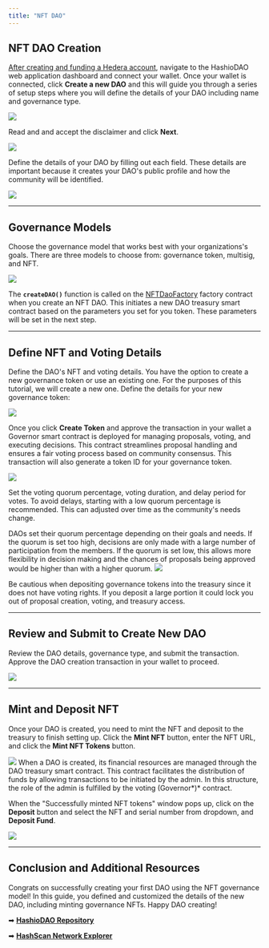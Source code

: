---
title: "NFT DAO"
---


## NFT DAO Creation

[After creating and funding a Hedera account](/hedera/open-source-solutions/hashiodao/..#getting-started-with-hashiodao), navigate to the HashioDAO web application dashboard and connect your wallet. Once your wallet is connected, click **Create a new DAO** and this will guide you through a series of setup steps where you will define the details of your DAO including name and governance type.

<Frame>
  <img src="/images/open-source-solutions/hashiodao/nft-dao/nft-dao-1.png" />
</Frame>

Read and and accept the disclaimer and click  **Next**.

<Frame>
  <img src="/images/open-source-solutions/hashiodao/nft-dao/nft-dao-2.png" />
</Frame>

Define the details of your DAO by filling out each field. These details are important because it creates your DAO's public profile and how the community will be identified.

<Frame>
  <img src="/images/open-source-solutions/hashiodao/nft-dao/nft-dao-3.png" />
</Frame>

***

## Governance Models

Choose the governance model that works best with your organizations's goals. There are three models to choose from: governance token, multisig, and NFT.

<Frame>
  <img src="/images/open-source-solutions/hashiodao/nft-dao/nft-dao-4.png" />
</Frame>

The **`createDAO()`** function is called on the [NFTDaoFactory](https://github.com/hashgraph/hedera-accelerator-defi-dex/blob/main/contracts/dao/NFTDAOFactory.sol) factory contract when you create an NFT DAO. This initiates a new DAO treasury smart contract based on the parameters you set for you token. These parameters will be set in the next step.

***

## Define NFT and Voting Details

Define the DAO's NFT and voting details. You have the option to create a new governance token or use an existing one. For the purposes of this tutorial, we will create a new one. Define the details for your new governance token:

<Frame>
  <img src="/images/open-source-solutions/hashiodao/nft-dao/nft-dao-5.png" />
</Frame>

Once you click **Create Token** and approve the transaction in your wallet a Governor smart contract is deployed for managing proposals, voting, and executing decisions. This contract streamlines proposal handling and ensures a fair voting process based on community consensus. This transaction will also generate a token ID for your governance token.

<Frame>
  <img src="/images/open-source-solutions/hashiodao/nft-dao/nft-dao-6.png" />
</Frame>

Set the voting quorum percentage, voting duration, and delay period for votes. To avoid delays, starting with a low quorum percentage is recommended. This can adjusted over time as the community's needs change.

<Info>
DAOs set their quorum percentage depending on their goals and needs. If the quorum is set too high, decisions are only made with a large number of participation from the members. If the quorum is set low, this allows more flexibility in decision making and the chances of proposals being approved would be higher than with a higher quorum.
</Info>

<Frame>
  <img src="/images/open-source-solutions/hashiodao/nft-dao/nft-dao-7.png" />
</Frame>

Be cautious when depositing governance tokens into the treasury since it does not have voting rights. If you deposit a large portion it could lock you out of proposal creation, voting, and treasury access.

***

## Review and Submit to Create New DAO

Review the DAO details, governance type, and submit the transaction. Approve the DAO creation transaction in your wallet to proceed.

<Frame>
  <img src="/images/open-source-solutions/hashiodao/nft-dao/nft-dao-8.png" />
</Frame>

***

## Mint and Deposit NFT

Once your DAO is created, you need to mint the NFT and deposit to the treasury to finish setting up. Click the **Mint NFT** button, enter the NFT URL, and click the **Mint NFT Tokens** button.

<Frame>
  <img src="/images/open-source-solutions/hashiodao/nft-dao/nft-dao-9.png" />
</Frame>

<Info>
When a DAO is created, its financial resources are managed through the DAO treasury smart contract. This contract facilitates the distribution of funds by allowing transactions to be initiated by the admin. In this structure, the role of the admin is fulfilled by the voting (Governo&#x72;*)* contract.
</Info>

When the "Successfully minted NFT tokens" window pops up, click on the **Deposit** button and select the NFT and serial number from dropdown, and **Deposit Fund**.

<Frame>
  <img src="/images/open-source-solutions/hashiodao/nft-dao/nft-dao-10.png" />
</Frame>

***

## Conclusion and Additional Resources

Congrats on successfully creating your first DAO using the NFT governance model! In this guide, you defined and customized the details of the new DAO, including minting governance NFTs. Happy DAO creating!

➡ [**HashioDAO Repository**](https://github.com/hashgraph/hedera-accelerator-defi-dex-ui)

➡ [**HashScan Network Explorer**](https://hashscan.io/testnet/dashboard)
